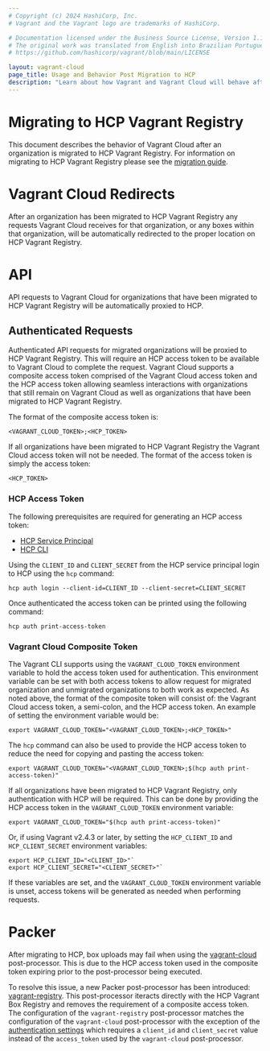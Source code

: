 ```yaml
---
# Copyright (c) 2024 HashiCorp, Inc.
# Vagrant and the Vagrant logo are trademarks of HashiCorp.

# Documentation licensed under the Business Source License, Version 1.1.
# The original work was translated from English into Brazilian Portuguese.
# https://github.com/hashicorp/vagrant/blob/main/LICENSE

layout: vagrant-cloud
page_title: Usage and Behavior Post Migration to HCP
description: "Learn about how Vagrant and Vagrant Cloud will behave after migrating to HashiCorp Cloud Platform (HCP)."
---
```


# Migrating to HCP Vagrant Registry

This document describes the behavior of Vagrant Cloud after an organization is migrated to HCP Vagrant Registry. For information on migrating to HCP Vagrant Registry please see the [migration guide](/vagrant/vagrant-cloud/hcp-vagrant/migration-guide).

# Vagrant Cloud Redirects

After an organization has been migrated to HCP Vagrant Registry any requests Vagrant Cloud receives for that organization, or any boxes within that organization, will be automatically redirected to the proper location on HCP Vagrant Registry.

# API

API requests to Vagrant Cloud for organizations that have been migrated to HCP Vagrant Registry will be automatically proxied to HCP.

## Authenticated Requests

Authenticated API requests for migrated organizations will be proxied to HCP Vagrant Registry. This will require an HCP access token to be available to Vagrant Cloud to complete the request. Vagrant Cloud supports a composite access token comprised of the Vagrant Cloud access token and the HCP access token allowing seamless interactions with organizations that still remain on Vagrant Cloud as well as organizations that have been migrated to HCP Vagrant Registry.

The format of the composite access token is:

```
<VAGRANT_CLOUD_TOKEN>;<HCP_TOKEN>
```

If all organizations have been migrated to HCP Vagrant Registry the Vagrant Cloud access token will not be needed. The format of the access token is simply the access token:

```
<HCP_TOKEN>
```

### HCP Access Token

The following prerequisites are required for generating an HCP access token:

* [HCP Service Principal](/hcp/docs/hcp/admin/iam/service-principals)
* [HCP CLI](/hcp/docs/cli)

Using the `CLIENT_ID` and `CLIENT_SECRET` from the HCP service principal login to HCP using the `hcp` command:

```
hcp auth login --client-id=CLIENT_ID --client-secret=CLIENT_SECRET
```

Once authenticated the access token can be printed using the following command:

```
hcp auth print-access-token
```

### Vagrant Cloud Composite Token

The Vagrant CLI supports using the `VAGRANT_CLOUD_TOKEN` environment variable to hold the access token used for authentication. This environment variable can be set with both access tokens to allow request for migrated organization and unmigrated organizations to both work as expected. As noted above, the format of the composite token will consist of: the Vagrant Cloud access token, a semi-colon, and the HCP access token. An example of setting the environment variable would be:

```
export VAGRANT_CLOUD_TOKEN="<VAGRANT_CLOUD_TOKEN>;<HCP_TOKEN>"
```

The `hcp` command can also be used to provide the HCP access token to reduce the need for copying and pasting the access token:

```
export VAGRANT_CLOUD_TOKEN="<VAGRANT_CLOUD_TOKEN>;$(hcp auth print-access-token)"
```

If all organizations have been migrated to HCP Vagrant Registry, only authentication with HCP will be required. This can be done by providing the HCP access token in the `VAGRANT_CLOUD_TOKEN` environment variable:

```
export VAGRANT_CLOUD_TOKEN="$(hcp auth print-access-token)"
```

Or, if using Vagrant v2.4.3 or later, by setting the `HCP_CLIENT_ID` and `HCP_CLIENT_SECRET` environment variables:

```
export HCP_CLIENT_ID="<CLIENT_ID>"`
export HCP_CLIENT_SECRET="<CLIENT_SECRET>"`
```

If these variables are set, and the `VAGRANT_CLOUD_TOKEN` environment variable is unset, access tokens will be generated as needed when performing requests.

# Packer

After migrating to HCP, box uploads may fail when using the [vagrant-cloud](/packer/integrations/hashicorp/vagrant/latest/components/post-processor/vagrant-cloud) post-processor. This is due to the HCP access token used in the composite token expiring prior to the post-processor being executed.

To resolve this issue, a new Packer post-processor has been introduced: [vagrant-registry](/packer/integrations/hashicorp/vagrant/latest/components/post-processor/vagrant-registry). This post-processor iteracts directly with the HCP Vagrant Box Registry and removes the requirement of a composite access token. The configuration of the `vagrant-registry` post-processor matches the configuration of the `vagrant-cloud` post-processor with the exception of the [authentication settings](/packer/integrations/hashicorp/vagrant/latest/components/post-processor/vagrant-registry#required) which requires a `client_id` and `client_secret` value instead of the `access_token` used by the `vagrant-cloud` post-processor.
